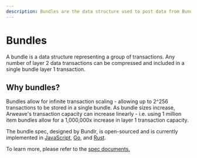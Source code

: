 ```yaml
---
description: Bundles are the data structure used to post data from Bundlr to Arweave.
---
```


# Bundles

A bundle is a data structure representing a group of transactions. Any number of layer 2 data transactions can be compressed and included in a single bundle layer 1 transaction.

## Why bundles?

Bundles allow for infinite transaction scaling - allowing up to 2^256 transactions to be stored in a single bundle. As bundle sizes increase, Arweave's transaction capacity can increase linearly - i.e. using 1 million item bundles allow for a 1,000,000x increase in layer 1 transaction capacity.

The bundle spec, designed by Bundlr, is open-sourced and is currently implemented in [JavaScript](https://github.com/Bundlr-Network/arbundles), [Go](https://github.com/everFinance/goar), and [Rust](https://github.com/Bundlr-Network/rust-sdk).

To learn more, please refer to the <a className="underline text-blue-500" href="https://github.com/ArweaveTeam/arweave-standards/blob/master/ans/ANS-104.md" >spec documents.</a>
